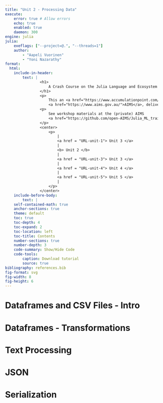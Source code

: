 ```yaml
---
title: "Unit 2 - Processing Data"
execute:
    error: true # Allow errors
    echo: true
    enabled: true
    daemon: 300
engine: julia
julia:
    exeflags: ["--project=@.", "--threads=1"]
    author: 
        - "Aapeli Vuorinen"
        - "Yoni Nazarathy"
format:
  html:
    include-in-header:
        text: |
                <h1> 
                    A Crash Course on the Julia Language and Ecosystem
                </h1>
                <p> 
                    This an <a href="https://www.accumulationpoint.com/">Accumulation Point</a> workshop for 
                    <a href="https://www.aims.gov.au/">AIMS</a>, delivered by during June, 2025.
                <p>
                    See workshop materials at the (private) AIMS 
                    <a href="https://github.com/open-AIMS/Julia_ML_training">GitHub repo</a>.
                </p>
                <center>
                    <p> 
                        |
                        <a href = "URL-unit-1"> Unit 3 </a>
                        |
                        <b> Unit 2 </b> 
                        |
                        <a href = "URL-unit-3"> Unit 3 </a> 
                        |
                        <a href = "URL-unit-4"> Unit 4 </a> 
                        |
                        <a href = "URL-unit-5"> Unit 5 </a> 
                        |
                    </p>
                </center>
    include-before-body:
        text: |
    self-contained-math: true
    anchor-sections: true
    theme: default
    toc: true
    toc-depth: 4
    toc-expand: 2
    toc-location: left
    toc-title: Contents
    number-sections: true
    number-depth: 3
    code-summary: Show/Hide Code
    code-tools:
        caption: Download tutorial
        source: true
bibliography: references.bib
fig-format: svg
fig-width: 8
fig-height: 6
---
```


# Dataframes and CSV Files - Intro

# Dataframes - Transformations

# Text Processing

# JSON 

# Serialization